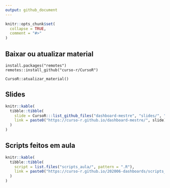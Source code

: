 ```yaml
---
output: github_document
---
```


<!-- README.md is generated from README.Rmd. Please edit that file -->

```r
knitr::opts_chunk$set(
  collapse = TRUE,
  comment = "#>"
)
```

## Baixar ou atualizar material

```
install.packages("remotes")
remotes::install_github("curso-r/CursoR")

CursoR::atualizar_material()
```

## Slides

```r
knitr::kable(
  tibble::tibble(
    slide = CursoR:::list_github_files("dashboard-mestre", "slides/", "html"),
    link = paste0("https://curso-r.github.io/dashboard-mestre/", slide)
  )
)
```

## Scripts feitos em aula

```r
knitr::kable(
  tibble::tibble(
    script = list.files("scripts_aula/", pattern = ".R"),
    link = paste0("https://curso-r.github.io/202006-dashboards/scripts_aula/", script)
  )
)
```


